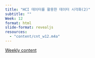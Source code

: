 ```yaml
---
title: "HCI 데이터를 활용한 데이터 시각화(2)"
subtitle: "" 
Week: 12
format: html
slide-format: revealjs
resources: 
  - "content/cnt_w12.m4a"
---
```


[Weekly content](https://changjunlee.com/teaching/grad_stat/weekly_2/)

<br>